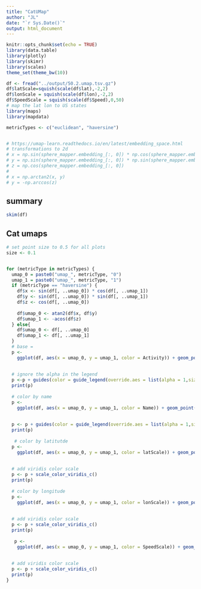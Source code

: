 ```yaml
---
title: "CatUMap"
author: "JL"
date: "`r Sys.Date()`"
output: html_document
---
```


```r
knitr::opts_chunk$set(echo = TRUE)
library(data.table)
library(plotly)
library(skimr)
library(scales)
theme_set(theme_bw(10))
```

```r

df <- fread("../output/50.2.umap.tsv.gz")
df$latScale=squish(scale(df$lat),-2,2)
df$lonScale = squish(scale(df$lon),-2,2)
df$SpeedScale = squish(scale(df$Speed),0,50)
# map the lat lon to US states
library(maps)
library(mapdata)

metricTypes <- c("euclidean", "haversine")


# https://umap-learn.readthedocs.io/en/latest/embedding_space.html
# transformations to 2d
# x = np.sin(sphere_mapper.embedding_[:, 0]) * np.cos(sphere_mapper.embedding_[:, 1])
# y = np.sin(sphere_mapper.embedding_[:, 0]) * np.sin(sphere_mapper.embedding_[:, 1])
# z = np.cos(sphere_mapper.embedding_[:, 0])
#
# x = np.arctan2(x, y)
# y = -np.arccos(z)
```

## summary

```r
skim(df)

```

## Cat umaps

```r
# set point size to 0.5 for all plots
size <- 0.1


for (metricType in metricTypes) {
  umap_0 = paste0("umap_", metricType, "0")
  umap_1 = paste0("umap_", metricType, "1")
  if (metricType == "haversine") {
    df$x <- sin(df[, ..umap_0]) * cos(df[, ..umap_1])
    df$y <- sin(df[, ..umap_0]) * sin(df[, ..umap_1])
    df$z <- cos(df[, ..umap_0])
    
    df$umap_0 <- atan2(df$x, df$y)
    df$umap_1 <- -acos(df$z)
  } else{
    df$umap_0 <- df[, ..umap_0]
    df$umap_1 <- df[, ..umap_1]
  }
  # base =
  p <-
    ggplot(df, aes(x = umap_0, y = umap_1, color = Activity)) + geom_point(alpha =
                                                                             0.5, size =
                                                                             size) + ggtitle(paste("Cat UMAP", metricType))
  # ignore the alpha in the legend
  p <-p + guides(color = guide_legend(override.aes = list(alpha = 1,size = 2)))
  print(p)
  
  # color by name
  p <-
    ggplot(df, aes(x = umap_0, y = umap_1, color = Name)) + geom_point(alpha =
                                                                         0.5, size =
                                                                         size) + ggtitle(paste("Cat UMAP", metricType))
  p <- p + guides(color = guide_legend(override.aes = list(alpha = 1,size = 2)))
  print(p)
  
   # color by latitutde
  p <-
    ggplot(df, aes(x = umap_0, y = umap_1, color = latScale)) + geom_point(alpha =
                                                                         1, size =
                                                                         size) + ggtitle(paste("Cat UMAP", metricType))
  # add viridis color scale
  p <- p + scale_color_viridis_c()
  print(p)
  
  # color by longitude
  p <-
    ggplot(df, aes(x = umap_0, y = umap_1, color = lonScale)) + geom_point(alpha =
                                                                        1, size =
                                                                        size) + ggtitle(paste("Cat UMAP", metricType))
  # add viridis color scale
  p <- p + scale_color_viridis_c()
  print(p)
  
   p <-
    ggplot(df, aes(x = umap_0, y = umap_1, color = SpeedScale)) + geom_point(alpha =
                                                                        1, size =
                                                                        size) + ggtitle(paste("Cat UMAP", metricType))
  # add viridis color scale
  p <- p + scale_color_viridis_c()
  print(p)
}

```
